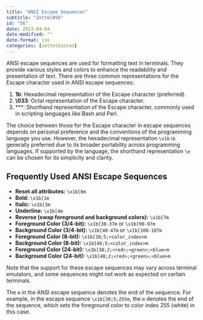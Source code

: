 ```yaml
---
title: "ANSI Escape Sequences"
subtitle: "Zettel#56"
id: "56"
date: 2023-04-04
date-modified: ""
date-format: iso
categories: [zettelkasten]
---
```

ANSI escape sequences are used for formatting text in terminals. They provide various styles and colors to enhance the readability and presentation of text. There are three common representations for the Escape character used in ANSI escape sequences:

1. **\x1b**: Hexadecimal representation of the Escape character (preferred).
2. **\033**: Octal representation of the Escape character.
3. **\e**: Shorthand representation of the Escape character, commonly used in scripting languages like Bash and Perl.

The choice between those for the Escape character in escape sequences depends on personal preference and the conventions of the programming language you use. However, the hexadecimal representation `\x1b` is generally preferred due to its broader portability across programming languages. If supported by the language, the shorthand representation `\e` can be chosen for its simplicity and clarity.

## Frequently Used ANSI Escape Sequences

* **Reset all attributes:** `\x1b[0m`
* **Bold:** `\x1b[1m`
* **Italic:** `\x1b[3m`
* **Underline:** `\x1b[4m`
* **Reverse (swap foreground and background colors):** `\x1b[7m`
* **Foreground Color (3/4-bit):** `\x1b[30-37m` or `\x1b[90-97m`
* **Background Color (3/4-bit):** `\x1b[40-47m` or `\x1b[100-107m`
* **Foreground Color (8-bit):** `\x1b[38;5;<color_index>m`
* **Background Color (8-bit):** `\x1b[48;5;<color_index>m`
* **Foreground Color (24-bit):** `\x1b[38;2;<red>;<green>;<blue>m`
* **Background Color (24-bit):** `\x1b[48;2;<red>;<green>;<blue>m`

Note that the support for these escape sequences may vary across terminal emulators, and some sequences might not work as expected on certain terminals.

The `m` in the ANSI escape sequence denotes the end of the sequence. For example, in the escape sequence `\x1b[38;5;255m`, the `m` denotes the end of the sequence, which sets the foreground color to color index 255 (white) in this case.
